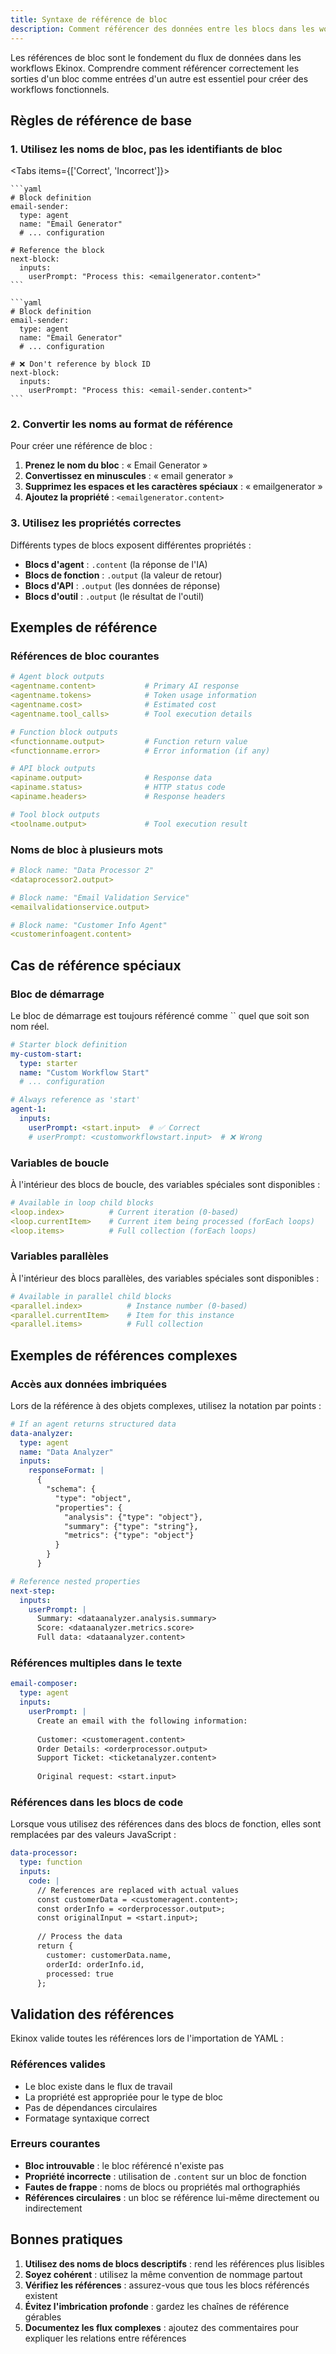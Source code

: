 ```yaml
---
title: Syntaxe de référence de bloc
description: Comment référencer des données entre les blocs dans les workflows YAML
---
```



Les références de bloc sont le fondement du flux de données dans les workflows Ekinox. Comprendre comment référencer correctement les sorties d'un bloc comme entrées d'un autre est essentiel pour créer des workflows fonctionnels.

## Règles de référence de base

### 1. Utilisez les noms de bloc, pas les identifiants de bloc

<Tabs items={['Correct', 'Incorrect']}>
  <Tab>

    ```yaml
    # Block definition
    email-sender:
      type: agent
      name: "Email Generator"
      # ... configuration

    # Reference the block
    next-block:
      inputs:
        userPrompt: "Process this: <emailgenerator.content>"
    ```

  </Tab>
  <Tab>

    ```yaml
    # Block definition
    email-sender:
      type: agent
      name: "Email Generator"
      # ... configuration

    # ❌ Don't reference by block ID
    next-block:
      inputs:
        userPrompt: "Process this: <email-sender.content>"
    ```

  </Tab>
</Tabs>

### 2. Convertir les noms au format de référence

Pour créer une référence de bloc :

1. **Prenez le nom du bloc** : « Email Generator »
2. **Convertissez en minuscules** : « email generator » 
3. **Supprimez les espaces et les caractères spéciaux** : « emailgenerator »
4. **Ajoutez la propriété** : `<emailgenerator.content>`

### 3. Utilisez les propriétés correctes

Différents types de blocs exposent différentes propriétés :

- **Blocs d'agent** : `.content` (la réponse de l'IA)
- **Blocs de fonction** : `.output` (la valeur de retour)
- **Blocs d'API** : `.output` (les données de réponse)
- **Blocs d'outil** : `.output` (le résultat de l'outil)

## Exemples de référence

### Références de bloc courantes

```yaml
# Agent block outputs
<agentname.content>           # Primary AI response
<agentname.tokens>            # Token usage information
<agentname.cost>              # Estimated cost
<agentname.tool_calls>        # Tool execution details

# Function block outputs  
<functionname.output>         # Function return value
<functionname.error>          # Error information (if any)

# API block outputs
<apiname.output>              # Response data
<apiname.status>              # HTTP status code
<apiname.headers>             # Response headers

# Tool block outputs
<toolname.output>             # Tool execution result
```

### Noms de bloc à plusieurs mots

```yaml
# Block name: "Data Processor 2"
<dataprocessor2.output>

# Block name: "Email Validation Service"  
<emailvalidationservice.output>

# Block name: "Customer Info Agent"
<customerinfoagent.content>
```

## Cas de référence spéciaux

### Bloc de démarrage

<Callout type="warning">
  Le bloc de démarrage est toujours référencé comme `<start.input>` quel que soit son nom réel.
</Callout>

```yaml
# Starter block definition
my-custom-start:
  type: starter
  name: "Custom Workflow Start"
  # ... configuration

# Always reference as 'start'
agent-1:
  inputs:
    userPrompt: <start.input>  # ✅ Correct
    # userPrompt: <customworkflowstart.input>  # ❌ Wrong
```

### Variables de boucle

À l'intérieur des blocs de boucle, des variables spéciales sont disponibles :

```yaml
# Available in loop child blocks
<loop.index>          # Current iteration (0-based)
<loop.currentItem>    # Current item being processed (forEach loops)
<loop.items>          # Full collection (forEach loops)
```

### Variables parallèles

À l'intérieur des blocs parallèles, des variables spéciales sont disponibles :

```yaml
# Available in parallel child blocks
<parallel.index>          # Instance number (0-based)
<parallel.currentItem>    # Item for this instance
<parallel.items>          # Full collection
```

## Exemples de références complexes

### Accès aux données imbriquées

Lors de la référence à des objets complexes, utilisez la notation par points :

```yaml
# If an agent returns structured data
data-analyzer:
  type: agent
  name: "Data Analyzer"
  inputs:
    responseFormat: |
      {
        "schema": {
          "type": "object",
          "properties": {
            "analysis": {"type": "object"},
            "summary": {"type": "string"},
            "metrics": {"type": "object"}
          }
        }
      }

# Reference nested properties
next-step:
  inputs:
    userPrompt: |
      Summary: <dataanalyzer.analysis.summary>
      Score: <dataanalyzer.metrics.score>
      Full data: <dataanalyzer.content>
```

### Références multiples dans le texte

```yaml
email-composer:
  type: agent
  inputs:
    userPrompt: |
      Create an email with the following information:
      
      Customer: <customeragent.content>
      Order Details: <orderprocessor.output>
      Support Ticket: <ticketanalyzer.content>
      
      Original request: <start.input>
```

### Références dans les blocs de code

Lorsque vous utilisez des références dans des blocs de fonction, elles sont remplacées par des valeurs JavaScript :

```yaml
data-processor:
  type: function
  inputs:
    code: |
      // References are replaced with actual values
      const customerData = <customeragent.content>;
      const orderInfo = <orderprocessor.output>;
      const originalInput = <start.input>;
      
      // Process the data
      return {
        customer: customerData.name,
        orderId: orderInfo.id,
        processed: true
      };
```

## Validation des références

Ekinox valide toutes les références lors de l'importation de YAML :

### Références valides
- Le bloc existe dans le flux de travail
- La propriété est appropriée pour le type de bloc
- Pas de dépendances circulaires
- Formatage syntaxique correct

### Erreurs courantes
- **Bloc introuvable** : le bloc référencé n'existe pas
- **Propriété incorrecte** : utilisation de `.content` sur un bloc de fonction
- **Fautes de frappe** : noms de blocs ou propriétés mal orthographiés
- **Références circulaires** : un bloc se référence lui-même directement ou indirectement

## Bonnes pratiques

1. **Utilisez des noms de blocs descriptifs** : rend les références plus lisibles
2. **Soyez cohérent** : utilisez la même convention de nommage partout
3. **Vérifiez les références** : assurez-vous que tous les blocs référencés existent
4. **Évitez l'imbrication profonde** : gardez les chaînes de référence gérables
5. **Documentez les flux complexes** : ajoutez des commentaires pour expliquer les relations entre références